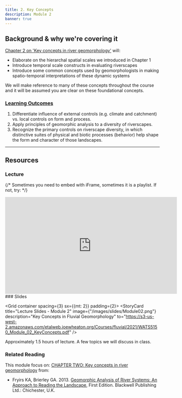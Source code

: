 ```yaml
---
title: 2. Key Concepts
description: Module 2
banner: true
---
```




## Background & why we're covering it

 [Chapter 2 on  'Key concepts in river geomorphology'](https://ebookcentral-proquest-com.dist.lib.usu.edu/lib/usu/reader.action?docID=1032536&ppg=25) will:
 - Elaborate on the hierarchal spatial scales we introduced in Chapter 1
 - Introduce temporal scale constructs  in evaluating riverscapes
 - Introduce some common concepts used by geomorphologists in making spatio-temporal interpretations of these dynamic systems

We will make reference to many of these concepts throughout the course and it will be assumed you are clear on these foundational concepts. 

### [Learning Outcomes](/syllabus/#course-objectives)

1. Differentiate influence of external controls (e.g. climate and catchment) vs. local controls on form and process. 
3. Apply principles of geomorphic analysis to a diversity of riverscapes.
3. Recognize the primary controls on riverscape diversity, in which distinctive suites of physical and biotic processes (behavior) help shape the form and character of those landscapes. 

   

------


## Resources 

### Lecture

{/* Sometimes you need to embed with iFrame, sometimes it is a playlist. If not, try:
<Youtube id="A0gm-b6xsog?si=yGpQW8Xb9Gi31MfI" caption="Joe's Module 1 Lecture"/> 
*/}

<div align="center">
<iframe width="560" height="315" src="https://www.youtube.com/embed/videoseries?list=PL0ZiZg4rilzL_JtW9FRZG90DIdqe9sqMh" frameborder="0" allow="autoplay; encrypted-media" allowfullscreen></iframe>
</div>
### Slides

<Grid container spacing={3} sx={{mt: 2}} padding={2}>
      <StoryCard 
        title="Lecture Slides - Module 2"
        image={"/images/slides/Module02.png"}
        description="Key Concepts in Fluvial Geomorphology"
        to="https://s3-us-west-2.amazonaws.com/etalweb.joewheaton.org/Courses/fluvial/2021/WATS5150_Module_02_KeyConcepts.pdf" />
</Grid> 

Approximately 1.5 hours of lecture. A few topics we will discuss in class. 
      
### Related Reading


This module focus on: [CHAPTER TWO: Key concepts in river geomorphology](https://ebookcentral-proquest-com.dist.lib.usu.edu/lib/usu/reader.action?docID=1032536&ppg=25) from:
- Fryirs KA, Brierley GA. 2013. [Geomorphic Analysis of River Systems: An Approach to Reading the Landscape](https://www.wiley.com/en-au/Geomorphic+Analysis+of+River+Systems%3A+An+Approach+to+Reading+the+Landscape-p-9781405192743), First Edition.  Blackwell Publishing Ltd.: Chichester, U.K.





